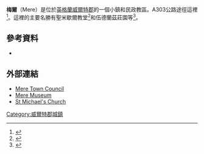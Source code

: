{{infobox UK place|
|country =                England
|official_name=           Mere
|static_image_name= Mere - geograph.org.uk - 975588.jpg
|static_image_caption= 
|latitude=                51.090
|longitude=               -2.266
|population=2961
|population_ref=(in 2011)<ref>{{cite web|title=Wiltshire Community History - Census|url=http://history.wiltshire.gov.uk/community/getcensus.php?id=174|publisher=Wiltshire Council|accessdate=26 December 2014|archive-url=https://web.archive.org/web/20160817131904/https://history.wiltshire.gov.uk/community/getcensus.php?id=174|archive-date=2016-08-17|dead-url=yes}}</ref>
|unitary_england=         [[威爾特郡議會|威爾特郡]]
|lieutenancy_england =    [[威爾特郡|威爾特郡]]
|region=                  西南英格蘭
|post_town=               WARMINSTER
|postcode_district=       BA12
|postcode_area=           BA
|civil_parish=            Mere   
|dial_code=               01747
|os_grid_reference=       ST812322
|constituency_westminster=[[西南威爾特郡_(英國國會選區)|西南威爾特郡]]
|website=                 [http://www.merewilts.org/ Town Council]
}}
'''梅爾'''（Mere）是位於[[英格蘭|英格蘭]][[威爾特郡|威爾特郡]]的一個小鎮和民政教區。A303公路途徑這裡<ref>{{cite web|website=Wiltshire Community History|title=Mere|url=http://history.wiltshire.gov.uk/community/getcom.php?id=160|publisher=Wiltshire Council|accessdate=30 December 2015|archive-url=https://web.archive.org/web/20160304081956/http://history.wiltshire.gov.uk/community/getcom.php?id=160|archive-date=2016-03-04|dead-url=yes}}</ref>。這裡的主要名勝有聖米歇爾教堂<ref>{{cite web|title=Mere, St Michael the Archangel|publisher=Salisbury Diocesan Guild of Ringers|url=http://sdgr.org.uk/tower/?tower=mere|accessdate=2 January 2016|archive-date=2016-04-01|archive-url=https://web.archive.org/web/20160401054227/http://sdgr.org.uk/tower/?tower=mere|dead-url=no}}</ref>和伍德蘭茲莊園等<ref>{{National Heritage List for England|num=1200753|desc=Woodlands Manor|access-date=3 January 2016|fewer-links=yes}}</ref>。

==參考資料==
* {{cite book |last1=Pevsner |first1=Nikolaus |authorlink1=Nikolaus Pevsner |last2=Cherry |first2=Bridget (revision) |year=1975 |origyear=1963 |title=Wiltshire |series=[[Pevsner_Architectural_Guides#Buildings_of_England|The Buildings of England]] |edition=2nd |place=Harmondsworth |publisher=[[Penguin_Books|Penguin Books]] |isbn=0-14-0710-26-4 |pages=345-348}}
{{Reflist|30em}}

==外部連結==
*[http://www.merewilts.org/ Mere Town Council] {{Wayback|url=http://www.merewilts.org/ |date=20160303191216 }}
*[http://www.meremuseum.org/ Mere Museum] {{Wayback|url=http://www.meremuseum.org/ |date=20160304073909 }}
*[http://www.stmichaelsmere.org.uk/ St Michael's Church] {{Wayback|url=http://www.stmichaelsmere.org.uk/ |date=20160325043426 }}
{{Commons category inline}}

{{South West Wiltshire}}

[[Category:威爾特郡城鎮|Category:威爾特郡城鎮]]